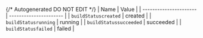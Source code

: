 {/* Autogenerated DO NOT EDIT  */}
| Name                   | Value                  |
| ---------------------- | ---------------------- |
| `buildStatuscreated`   | created                |
| `buildStatusrunning`   | running                |
| `buildStatussucceeded` | succeeded              |
| `buildStatusfailed`    | failed                 |